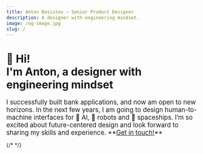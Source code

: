 ```yaml
---
title: Anton Basistov — Senior Product Designer
description: A designer with engineering mindset.
image: /og-image.jpg
slug: /
---
```



<CanvasAnimation className="background-canvas" />

# 🖖 Hi!<br/>I'm Anton, a designer with engineering mindset

<big>
  I successfully built bank applications, and now am open to new horizons. In the next few years, I am going to design human-to-machine interfaces for 👾 AI, 🤖 robots and 🚀 spaceships. I’m so excited about future-centered design and look forward to sharing my skills and experience. **<a href="mailto:basistov@gmail.com" title="Mail Me">Get in touch!</a>**
</big>

<p></p>


<div id="work" >

{/* 
  <CardsList/> 
*/}
  
</div> 
